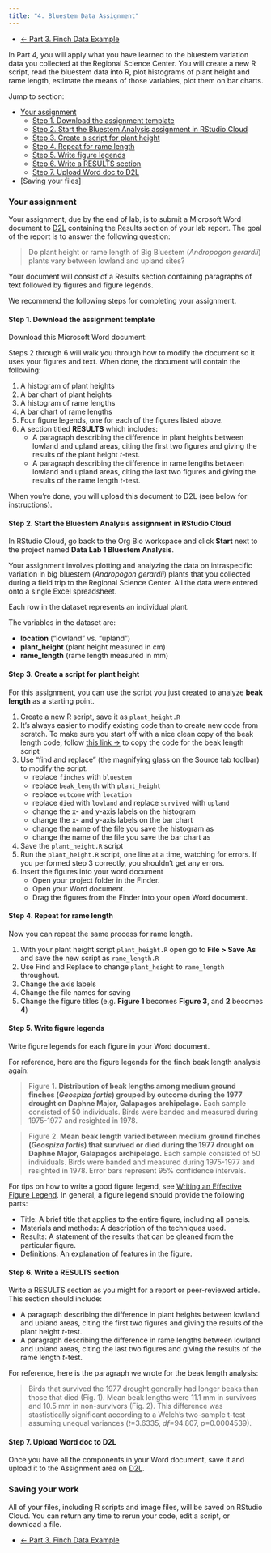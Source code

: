 ```yaml
---
title: "4. Bluestem Data Assignment"
---
```


<ul class="pager">
  <li class="previous"><a href="lab1_3_finch.html">&larr; Part 3. Finch Data Example</a></li>
</ul>

In Part 4, you will apply what you have learned to the bluestem variation data you collected at the Regional Science Center. You will create a new R script, read the bluestem data into R, plot histograms of plant height and rame length, estimate the means of those variables, plot them on bar charts.

Jump to section:

- [Your assignment]
    - [Step 1. Download the assignment template]
    - [Step 2. Start the Bluestem Analysis assignment in RStudio Cloud]
    - [Step 3. Create a script for plant height]
    - [Step 4. Repeat for rame length]
    - [Step 5. Write figure legends]
    - [Step 6. Write a RESULTS section]
    - [Step 7. Upload Word doc to D2L]
- [Saving your files]


### Your assignment

Your assignment, due by the end of lab, is to submit a Microsoft Word document to [D2L](https://mnstate.learn.minnstate.edu/) containing the Results section of your lab report. The goal of the report is to answer the following question:

<blockquote class="text-success">Do plant height or rame length of Big Bluestem (<i>Andropogon gerardii</i>) plants vary between lowland and upland sites?</blockquote>

Your document will consist of a Results section containing paragraphs of text followed by figures and figure legends. 

We recommend the following steps for completing your assignment.

#### Step 1. Download the assignment template

Download this Microsoft Word document:

<a href="lab1_assignment_template.docx"><i class="fas fa-file-word fa-5x"></i></a>

Steps 2 through 6 will walk you through how to modify the document so it uses your figures and text. When done, the document will contain the following:

1. A histogram of plant heights
2. A bar chart of plant heights
3. A histogram of rame lengths
4. A bar chart of rame lengths
5. Four figure legends, one for each of the figures listed above.
6. A section titled **RESULTS** which includes:
    - A paragraph describing the difference in plant heights between lowland and upland areas, citing the first two figures and giving the results of the plant height *t*-test.
    - A paragraph describing the difference in rame lengths between lowland and upland areas, citing the last two figures and giving the results of the rame length *t*-test.

When you're done, you will upload this document to D2L (see below for instructions).

#### Step 2. Start the Bluestem Analysis assignment in RStudio Cloud

In RStudio Cloud, go back to the Org Bio workspace and click **Start** next to the project named **Data Lab 1 Bluestem Analysis**.

Your assignment involves plotting and analyzing the data on intraspecific variation in big bluestem (*Andropogon gerardii*) plants that you collected during a field trip to the Regional Science Center. All the data were entered onto a single Excel spreadsheet.

Each row in the dataset represents an individual plant.

The variables in the dataset are:

- **location** ("lowland" vs. "upland")
- **plant_height** (plant height measured in cm)
- **rame_length** (rame length measured in mm)

#### Step 3. Create a script for plant height

For this assignment, you can use the script you just created to analyze **beak length** as a starting point.

1. Create a new R script, save it as `plant_height.R`
2. It's always easier to modify existing code than to create new code from scratch. To make sure you start off with a nice clean copy of the beak length code, follow [this link  &rarr;](lab1_beak_length_script.html) to copy the code for the beak length script
3. Use "find and replace" (the magnifying glass on the Source tab toolbar) to modify the script.
    - replace `finches` with `bluestem`
    - replace `beak_length` with `plant_height`
    - replace `outcome` with `location`
    - replace `died` with `lowland` and replace `survived` with `upland`
    - change the x- and y-axis labels on the histogram
    - change the x- and y-axis labels on the bar chart
    - change the name of the file you save the histogram as
    - change the name of the file you save the bar chart as
4. Save the `plant_height.R` script
5. Run the `plant_height.R` script, one line at a time, watching for errors. If you performed step 3 correctly, you shouldn't get any errors.
6. Insert the figures into your word document
    - Open your project folder in the Finder. 
    - Open your Word document.
    - Drag the figures from the Finder into your open Word document.


#### Step 4. Repeat for rame length

Now you can repeat the same process for rame length.

1. With your plant height script `plant_height.R` open go to **File > Save As** and save the new script as `rame_length.R`
4. Use Find and Replace to change `plant_height` to `rame_length` throughout.
4. Change the axis labels
3. Change the file names for saving
4. Change the figure titles (e.g. **Figure 1** becomes **Figure 3**, and **2** becomes **4**)


#### Step 5. Write figure legends

Write figure legends for each figure in your Word document.

For reference, here are the figure legends for the finch beak length analysis again:

<blockquote class="text-info">Figure 1. <strong>Distribution of beak lengths among medium ground finches (<i>Geospiza fortis</i>) grouped by outcome during the 1977 drought on Daphne Major, Galapagos archipelago.</strong> Each sample consisted of 50 individuals. Birds were banded and measured during 1975-1977 and resighted in 1978.</blockquote>

<blockquote class="text-info">Figure 2. <strong>Mean beak length varied between medium ground finches (<i>Geospiza fortis</i>) that survived or died during the 1977 drought on Daphne Major, Galapagos archipelago.</strong> Each sample consisted of 50 individuals. Birds were banded and measured during 1975-1977 and resighted in 1978. Error bars represent 95% confidence intervals.</blockquote>

For tips on how to write a good figure legend, see [Writing an Effective Figure Legend](https://www.aje.com/en/arc/writing-effective-figure-legend/). In general, a figure legend should provide the following parts:

- Title: A brief title that applies to the entire figure, including all panels.
- Materials and methods: A description of the techniques used.
- Results: A statement of the results that can be gleaned from the particular figure.
- Definitions: An explanation of features in the figure.

#### Step 6. Write a RESULTS section

Write a RESULTS section as you might for a report or peer-reviewed article. This section should include:

- A paragraph describing the difference in plant heights between lowland and upland areas, citing the first two figures and giving the results of the plant height *t*-test.
- A paragraph describing the difference in rame lengths between lowland and upland areas, citing the last two figures and giving the results of the rame length *t*-test.

For reference, here is the paragraph we wrote for the beak length analysis:

<blockquote class="text-info">Birds that survived the 1977 drought generally had longer beaks than those that died (Fig. 1). Mean beak lengths were 11.1 mm in survivors and 10.5 mm in non-survivors (Fig. 2).  This difference was stastistically significant according to a Welch's two-sample t-test assuming unequal variances (*t*=3.6335, *df*=94.807, *p*=0.0004539).</blockquote>


#### Step 7. Upload Word doc to D2L

Once you have all the components in your Word document, save it and upload it to the Assignment area on [D2L](https://mnstate.learn.minnstate.edu/).


### Saving your work

All of your files, including R scripts and image files, will be saved on RStudio Cloud. You can return any time to rerun your code, edit a script, or download a file.


<ul class="pager">
  <li class="previous"><a href="lab1_3_finch.html">&larr; Part 3. Finch Data Example</a></li>
</ul>
